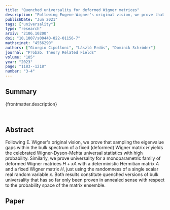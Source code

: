 ```yaml
---
title: "Quenched universality for deformed Wigner matrices"
description: "Following Eugene Wigner's original vision, we prove that sampling the eigenvalue gaps within the bulk spectrum of a fixed (deformed) Wigner matrix yields the celebrated Wigner-Dyson-Mehta universal statistics with high probability."
publishDate: "Jun 2021"
tags: ["universality"]
type: "research"
arxiv: "2106.10200"
doi: "10.1007/s00440-022-01156-7"
mathscinet: "4556290"
authors: ["Giorgio Cipolloni", "László Erdős", "Dominik Schröder"]
journal: "Probab. Theory Related Fields"
volume: "185"
year: "2023"
page: "1183--1218"
number: "3-4"
---
```


## Summary

{frontmatter.description}

<br />

## Abstract

Following E. Wigner's original vision, we prove that sampling the eigenvalue gaps within the bulk spectrum of a fixed (deformed) Wigner matrix $H$ yields the celebrated Wigner-Dyson-Mehta universal statistics with high probability. Similarly, we prove universality for a monoparametric family of deformed Wigner matrices $H+xA$ with a deterministic Hermitian matrix $A$ and a fixed Wigner matrix $H$, just using the randomness of a single scalar real random variable $x$. Both results constitute quenched versions of bulk universality that has so far only been proven in annealed sense with respect to the probability space of the matrix ensemble.

## Paper
